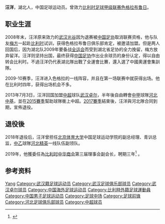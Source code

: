 {{Otheruses|汪洋}}
{{noteta|G1=足球}}
{{Football player infobox
| playername = 汪洋
| fullname = 汪洋
| englishfullname = Wang Yang
| countryofbirth = {{CHN}}
| cityofbirth = [[湖北|湖北]][[武汉|武汉]]
| dateofbirth = {{birth date and age|1989|7|26}}
| height = {{height|m=1.90}}
| position = 前卫/前锋
| currentclub = 
| clubnumber = 
| youthyears =
| youthclubs = {{flagicon|CHN}} [[湖北武汉职业足球俱乐部|武汉光谷]]
| years = 2007-2008<br/>2009-2013<br/>2013<br/>2014-2017
| clubs = {{flagicon|CHN}} [[湖北武汉职业足球俱乐部|武汉光谷]]<br/>{{flagicon|BEL}} [[色格拉布鲁日|色格拉布鲁日]]<br/>{{flagicon|CHN}} [[武汉卓尔|武汉卓尔]]<br/>{{flagicon|CHN}} [[河北华夏幸福|河北华夏幸福]]
| caps(goals) = 0 (0) <br> 20 (0)<br> 2 (0)<br> 22 (0)
| nationalyears =
| nationalteam =
| nationalcaps(goals) =
| pcupdate = 2022年3月14日
|}}
'''汪洋'''{{BD|1989年|7月26日|||W}}，湖北人，中国足球运动员。曾效力[[比利时足球甲级联赛|比利时足球甲级联赛]][[色格拉布鲁日|色格拉布鲁日]]。

==职业生涯==
2008年末，汪洋原来效力的[[湖北武汉职业足球俱乐部|武汉光谷]]因为退赛被[[中国足协|中国足协]]取消联赛资格，他与队友[[梅方|梅方]]一起赴[[比利时|比利时]]试训，获得色格拉布鲁日俱乐部肯定，被邀请加盟。但是两人回国后，因为湖北队2009年要备战[[全运会|全运会]]而受到湖北省足协的全力挽留，梅方放弃留洋。汪洋则坚持出国，最终获得[[中国足协|中国足协]]作出业余球员的身份认定，得以自由转会比利时。不過汪洋仍代表湖北隊出戰了全運會比賽，還入選了中國奧運會集訓隊。

2009-10赛季，汪洋进入色格拉的一线阵容，并且在第一场联赛中就获得出场。他在比利时四年，获得出场机会不多。

2013年7月3日，汪洋回国加盟[[中超|中超]]球队[[武汉卓尔|武汉卓尔]]，半年後自由轉會[[中甲|中甲]]球隊[[河北中基|河北中基]]，並在[[2015年中甲聯賽|2015賽季]]幫助球隊衝上中超。[[2017年中超聯賽|2017賽季]]結束後，汪洋與河北隊合同到期，宣佈退役。

==退役後==
2018年退役后，汪洋曾担任[[北京体育大学|北京体育大学]]中国足球运动学院的副总经理、青训总监，[[中乙|中乙]]球隊[[河北精英|河北精英]]一线队伍副领队。

2019年，他獲委任為[[比利时中华商会|比利时中华商会]]第三届理事会副会长，聘期三年<ref>{{cite news|title=前国脚汪洋任比利时中华商会理事会副会长|url=https://nb.ifeng.com/c/84v9wqdkZnI|date=2014-01-01|publisher=[[鳳凰網|鳳凰網]]|date=2021-03-26}}</ref>
。

== 参考资料 ==
{{reflist}}

{{2007年武汉光谷名单}}
{{2008年武汉光谷名单}}
{{2013年中超分类名单武汉}}
{{2014年中甲分类名单中基}}
{{2015年中甲分类名单河北}}
{{2016年中超分类名单河北}}
{{2017年中超分类名单河北}}

{{Authority control}}
{{DEFAULTSORT:WANG Yang}}
[[Category:汪姓|Yang]]
[[Category:武汉籍足球运动员|Category:武汉籍足球运动员]]
[[Category:武汉足球俱乐部球员|Category:武汉足球俱乐部球员]]
[[Category:武汉卓尔球员|Category:武汉卓尔球员]]
[[Category:中国海外足球运动员|Category:中国海外足球运动员]]
[[Category:比利時外籍足球運動員|Category:比利時外籍足球運動員]]
[[Category:中国男子足球运动员|Category:中国男子足球运动员]]
[[Category:足球中场|Category:足球中场]]
[[Category:足球前锋|Category:足球前锋]]
[[Category:河北足球俱乐部球员|Category:河北足球俱乐部球员]]
[[Category:中超球员|Category:中超球员]]
